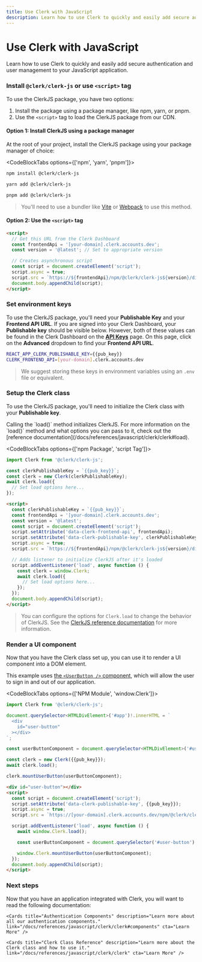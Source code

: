 ```yaml
---
title: Use Clerk with JavaScript
description: Learn how to use Clerk to quickly and easily add secure authentication and user management to your JavaScript application.
---
```


# Use Clerk with JavaScript

Learn how to use Clerk to quickly and easily add secure authentication and user management to your JavaScript application.

<Steps>

### Install `@clerk/clerk-js` or use `<script>` tag

To use the ClerkJS package, you have two options:

1. Install the package using a package manager, like npm, yarn, or pnpm.
2. Use the `<script>` tag to load the ClerkJS package from our CDN.

#### Option 1: Install ClerkJS using a package manager

At the root of your project, install the ClerkJS package using your package manager of choice:

<CodeBlockTabs options={['npm', 'yarn', 'pnpm']}>
  ```bash filename="terminal"
  npm install @clerk/clerk-js
  ```

  ```bash filename="terminal"
  yarn add @clerk/clerk-js
  ```

  ```bash filename="terminal"
  pnpm add @clerk/clerk-js
  ```
</CodeBlockTabs>

> You'll need to use a bundler like [Vite](https://vitejs.dev/) or [Webpack](https://webpack.js.org/) to use this method.

#### Option 2: Use the `<script>` tag

```html
<script>
  // Get this URL from the Clerk Dashboard
  const frontendApi = '[your-domain].clerk.accounts.dev';
  const version = '@latest'; // Set to appropriate version

  // Creates asynchronous script
  const script = document.createElement('script');
  script.async = true;
  script.src = `https://${frontendApi}/npm/@clerk/clerk-js${version}/dist/clerk.browser.js`;
  document.body.appendChild(script);
</script>
```

### Set environment keys

To use the ClerkJS package, you'll need your **Publishable Key** and your **Frontend API URL**. If you are signed into your Clerk Dashboard, your **Publishable key** should be visible below. However, both of these values can be found in the Clerk Dashboard on the **[API Keys](https://dashboard.clerk.com/last-active?path=api-keys)** page. On this page, click on the **Advanced** dropdown to find your **Frontend API URL**. 

<InjectKeys>

```sh filename=".env.local"
REACT_APP_CLERK_PUBLISHABLE_KEY={{pub_key}}
CLERK_FRONTEND_API=[your-domain].clerk.accounts.dev
```

</InjectKeys>

> We suggest storing these keys in environment variables using an `.env` file or equivalent.

### Setup the Clerk class

To use the ClerkJS package, you'll need to initialize the Clerk class with your **Publishable key**.

<Callout type="info">
  Calling the `load()` method initializes ClerkJS. For more information on the `load()` method and what options you can pass to it, check out the [reference documentation](/docs/references/javascript/clerk/clerk#load).
</Callout>

<InjectKeys>

<CodeBlockTabs options={['npm Package', 'script Tag']}>
```js filename="index.js"
import Clerk from '@clerk/clerk-js';

const clerkPublishableKey = `{{pub_key}}`;
const clerk = new Clerk(clerkPublishableKey);
await clerk.load({
  // Set load options here...
});
```

```html filename="index.html"
<script>
  const clerkPublishableKey = `{{pub_key}}`;
  const frontendApi = '[your-domain].clerk.accounts.dev';
  const version = '@latest';
  const script = document.createElement('script');
  script.setAttribute('data-clerk-frontend-api', frontendApi);
  script.setAttribute('data-clerk-publishable-key', clerkPublishableKey);
  script.async = true;
  script.src = `https://${frontendApi}/npm/@clerk/clerk-js${version}/dist/clerk.browser.js`;

  // Adds listener to initialize ClerkJS after it's loaded
  script.addEventListener('load', async function () {
    const clerk = window.Clerk;
    await clerk.load({
      // Set load options here...
    });
  });
  document.body.appendChild(script);
</script>
```
</CodeBlockTabs>

</InjectKeys>

> You can configure the options for `Clerk.load` to change the behavior of ClerkJS. See the [ClerkJS reference documentation](/docs/references/javascript/clerk/clerk#load) for more information.

### Render a UI component

Now that you have the Clerk class set up, you can use it to render a UI component into a DOM element.

This example uses [the `<UserButton />` component](/docs/references/javascript/clerk/user-button), which will allow the user to sign in and out of our application.

<Images width={496} height={564} src="/docs/images/ui-components/component-user_button.svg" alt="User Button Example" />

<InjectKeys>

<CodeBlockTabs options={['NPM Module', 'window.Clerk']}>
  ```typescript {14}
  import Clerk from '@clerk/clerk-js';

  document.querySelector<HTMLDivElement>('#app')!.innerHTML = `
    <div
      id="user-button"
    ></div>
  `;

  const userButtonComponent = document.querySelector<HTMLDivElement>('#user-button')!;

  const clerk = new Clerk({{pub_key}});
  await clerk.load();

  clerk.mountUserButton(userButtonComponent);
  ```

  ```html {13}
  <div id="user-button"></div>
  <script>
    const script = document.createElement('script');
    script.setAttribute('data-clerk-publishable-key', {{pub_key}});
    script.async = true;
    script.src = `https://[your-domain].clerk.accounts.dev/npm/@clerk/clerk-js@latest/dist/clerk.browser.js`;

    script.addEventListener('load', async function () {
      await window.Clerk.load();

      const userButtonComponent = document.querySelector('#user-button');

      window.Clerk.mountUserButton(userButtonComponent);
    });
    document.body.appendChild(script);
  </script>
  ```
</CodeBlockTabs>

</InjectKeys>

</Steps>


### Next steps

Now that you have an application integrated with Clerk, you will want to read the following documentation:

<div className="container mx-auto my-4">
  <div className="grid grid-cols-1 gap-6 md:grid-cols-2">
    <Cards title="Customization & Localization" description="Learn how to customize and localize the Clerk components." link="/docs/components/customization/overview" cta="Learn More" />

    <Cards title="Authentication Components" description="Learn more about all our authentication components." link="/docs/references/javascript/clerk/clerk#components" cta="Learn More" />

    <Cards title="Clerk Class Reference" description="Learn more about the Clerk class and how to use it." link="/docs/references/javascript/clerk/clerk" cta="Learn More" />
  </div>
</div>
